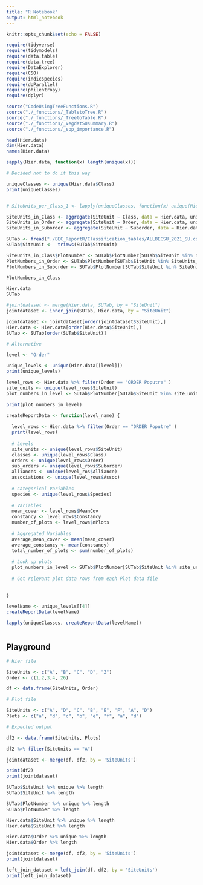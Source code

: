 ```yaml
---
title: "R Notebook"
output: html_notebook
---
```


```r
knitr::opts_chunk$set(echo = FALSE)

require(tidyverse)
require(tidymodels)
require(data.table)
require(data.tree)
require(DataExplorer)
require(C50)
require(indicspecies)
require(doParallel)
require(philentropy)
require(dplyr)

source("CodeUsingTreeFunctions.R")
source("./_functions/_TabletoTree.R")
source("./_functions/_TreetoTable.R")
source("./_functions/_VegdatSUsummary.R")
source("./_functions/_spp_importance.R")
```


```r
head(Hier.data)
dim(Hier.data)
names(Hier.data)

sapply(Hier.data, function(x) length(unique(x)))
```


```r

# Decided not to do it this way

uniqueClasses <- unique(Hier.data$Class)
print(uniqueClasses)


# SiteUnits_per_Class_1 <- lapply(uniqueClasses, function(x) unique(Hier.data %>% filter(Class == x) %>% select(SiteUnit)))

SiteUnits_in_Class <- aggregate(SiteUnit ~ Class, data = Hier.data, unique)
SiteUnits_in_Order <- aggregate(SiteUnit ~ Order, data = Hier.data, unique)
SiteUnits_in_Suborder <- aggregate(SiteUnit ~ Suborder, data = Hier.data, unique)

SUTab <- fread("./BEC_ReportR/Classification_tables/ALLBECSU_2021_SU.csv")
SUTab$SiteUnit <-  trimws(SUTab$SiteUnit)

SiteUnits_in_Class$PlotNumber <- SUTab$PlotNumber[SUTab$SiteUnit %in% SiteUnits_in_Class$SiteUnit]
PlotNumbers_in_Order <- SUTab$PlotNumber[SUTab$SiteUnit %in% SiteUnits_in_Order$SiteUnit]
PlotNumbers_in_Suborder <- SUTab$PlotNumber[SUTab$SiteUnit %in% SiteUnits_in_Suborder$SiteUnit]

PlotNumbers_in_Class

```


```r

Hier.data
SUTab

#jointdataset <- merge(Hier.data, SUTab, by = "SiteUnit")
jointdataset <- inner_join(SUTab, Hier.data, by = "SiteUnit")

jointdataset <- jointdataset[order(jointdataset$SiteUnit),]
Hier.data <- Hier.data[order(Hier.data$SiteUnit),]
SUTab <- SUTab[order(SUTab$SiteUnit)]
```


```r
# Alternative

level <- "Order"

unique_levels <- unique(Hier.data[[level]])
print(unique_levels)

level_rows <- Hier.data %>% filter(Order == "ORDER Poputre" )
site_units <- unique(level_rows$SiteUnit)
plot_numbers_in_level <- SUTab$PlotNumber[SUTab$SiteUnit %in% site_units] 

print(plot_numbers_in_level)

createReportData <- function(level_name) {
  
  level_rows <- Hier.data %>% filter(Order == "ORDER Poputre" )
  print(level_rows)
  
  # Levels
  site_units <- unique(level_rows$SiteUnit)
  classes <- unique(level_rows$Class)
  orders <- unique(level_rows$Order)
  sub_orders <- unique(level_rows$Suborder)
  alliances <- unique(level_ros$Alliance)
  associations <- unique(level_rows$Assoc)
  
  # Categorical Variables
  species <- unique(level_rows$Species)
  
  # Variables
  mean_cover <- level_rows$MeanCov
  constancy <- level_rows$Constancy
  number_of_plots <- level_rows$nPlots
  
  # Aggregated Variables
  average_mean_cover <- mean(mean_cover)
  average_constancy <- mean(constancy)
  total_number_of_plots <- sum(number_of_plots)
  
  # Look up plots
  plot_numbers_in_level <- SUTab$PlotNumber[SUTab$SiteUnit %in% site_units$SiteUnit] 
  
  # Get relevant plot data rows from each Plot data file
 
  
}

levelName <- unique_levels[[4]]
createReportData(levelName)

lapply(uniqueClasses, createReportData(levelName))

```

```r

```



## Playground

```r

# Hier file

SiteUnits <- c("A", "B", "C", "D", "Z")
Order <- c(1,2,3,4, 26)

df <- data.frame(SiteUnits, Order)

# Plot file

SiteUnits <- c("A", "D", "C", "B", "E", "F", "A", "D")
Plots <- c("a", "d", "c", "b", "e", "f", "a", "d")

# Expected output

df2 <- data.frame(SiteUnits, Plots)

df2 %>% filter(SiteUnits == "A")

jointdataset <- merge(df, df2, by = 'SiteUnits')

print(df2)
print(jointdataset)

```

```r
SUTab$SiteUnit %>% unique %>% length
SUTab$SiteUnit %>% length

SUTab$PlotNumber %>% unique %>% length
SUTab$PlotNumber %>% length

Hier.data$SiteUnit %>% unique %>% length
Hier.data$SiteUnit %>% length

Hier.data$Order %>% unique %>% length
Hier.data$Order %>% length


```

```r
jointdataset <- merge(df, df2, by = 'SiteUnits')
print(jointdataset)

left_join_dataset = left_join(df, df2, by = 'SiteUnits')
print(left_join_dataset)
```

